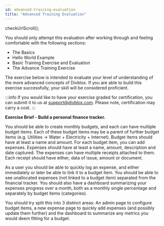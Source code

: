 ```yaml
---
id: advanced-training-evaluation
title: "Advanced Training Evaluation"
---
```


checkUrlScroll();

You should only attempt this evaluation after working through and feeling comfortable with the following sections:

-   The Basics
-   Hello World Example
-   Basic Training Exercise and Evaluation
-   The Advance Training Exercise

The exercise below is intended to evaluate your level of understanding of the more advanced concepts of Divblox. If you are able to build this exercise successfully, your skill will be considered proficient.

:::info
If you would like to have your exercise graded for certification, you can submit it to us at support@divblox.com. Please note, certification may carry a cost.
:::

**Exercise Brief - Build a personal finance tracker.**

You should be able to create monthly budgets, and each can have multiple budget items. Each of these budget items may be a parent of further budget items (e.g. Utilities -> Water + Electricity + Internet). Budget items should have at least a name and amount. For each budget item, you can add expenses. Expenses should have at least a name, amount, description and date captured. The expenses can have multiple receipts attached to them. Each receipt should have either, data of issue, amount or document.

As a user you should be able to quickly log an expense, and either immediately or later be able to link it to a budget item. You should be able to see unallocated expenses (not linked to a budget item) separated from the financial tracker. You should also have a dashboard summarizing your expenses progress over a month, both as a monthly single percentage and separately by budget items (categories).

You should try split this into 3 distinct areas: An admin page to configure budget items, a new expense page to quickly add expenses (and possibly update them further) and the dashboard to summarize any metrics you would deem fitting for a budget.

